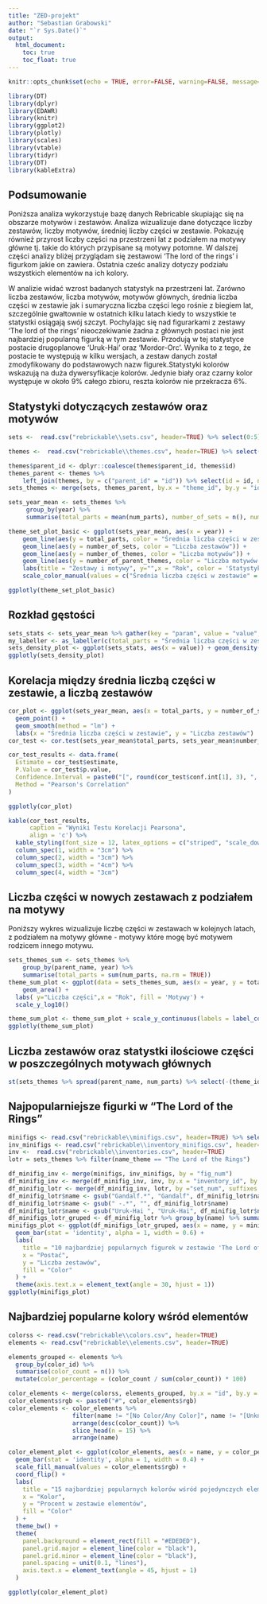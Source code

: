 ---
title: "ZED-projekt"
author: "Sebastian Grabowski"
date: "`r Sys.Date()`"
output: 
  html_document:
    toc: true
    toc_float: true
---

```{r setup, include=FALSE}
knitr::opts_chunk$set(echo = TRUE, error=FALSE, warning=FALSE, message=FALSE)
```
```{r prettyTable, echo=FALSE}
library(DT)
library(dplyr)
library(EDAWR)
library(knitr)
library(ggplot2)
library(plotly)
library(scales)
library(vtable)
library(tidyr)
library(DT)
library(kableExtra)
```

## Podsumowanie 

Poniższa analiza wykorzystuje bazę danych Rebricable skupiając się na obszarze motywów i zestawów. Analiza wizualizuje dane dotyczące liczby zestawów, liczby motywów, średniej liczby części w zestawie. Pokazuję również przyrost liczby części na przestrzeni lat z podziałem na motywy główne tj. takie do których przypisane są motywy potomne. W dalszej części analizy bliżej przyglądam się zestawowi 'The lord of the rings' i figurkom jakie on zawiera. Ostatnia cześc analizy dotyczy podziału wszystkich elementów na ich kolory. 

W analizie widać wzrost badanych statystyk na przestrzeni lat. Zarówno liczba zestawów, liczba motywów, motywów głównych, średnia liczba części w zestawie jak i sumaryczna liczba części lego rośnie z biegiem lat, szczególnie gwałtownie w ostatnich kilku latach kiedy to wszystkie te statystki osiągają swój szczyt. Pochylając się nad figurarkami z zestawy 'The lord of the rings' nieoczekiwanie żadna z głównych postaci nie jest najbardziej popularną figurką w tym zestawie. Przodują w tej statystyce postacie drugoplanowe 'Uruk-Hai' oraz 'Mordor-Orc'. Wynika to z tego, że postacie te występują w kilku wersjach, a zestaw danych został zmodyfikowany do podstawowych nazw figurek.Statystyki kolorów wskazują na duża dywersyfikacje kolorów. Jedynie biały oraz czarny kolor występuje w około 9% całego zbioru, reszta kolorów nie przekracza 6%.

## Statystyki dotyczących zestawów oraz motywów

```{r sets_and_themes, warning=FALSE,fig.width=8, fig.height=8}
sets <-  read.csv("rebrickable\\sets.csv", header=TRUE) %>% select(0:5)

themes <-  read.csv("rebrickable\\themes.csv", header=TRUE) %>% select(0:3) 

themes$parent_id <- dplyr::coalesce(themes$parent_id, themes$id)
themes_parent <- themes %>%
    left_join(themes, by = c("parent_id" = "id")) %>% select(id = id, name = name.x, parent_id, parent_name = name.y)
sets_themes <- merge(sets, themes_parent, by.x = "theme_id", by.y = "id", suffixes = c("_sets", "_theme"))

sets_year_mean <- sets_themes %>%
     group_by(year) %>%
     summarise(total_parts = mean(num_parts), number_of_sets = n(), number_of_themes = n_distinct(theme_id), number_of_parent_themes = n_distinct(parent_id),na.rm = TRUE)

theme_set_plot_basic <- ggplot(sets_year_mean, aes(x = year)) +
    geom_line(aes(y = total_parts, color = "Średnia liczba części w zestawie")) +
    geom_line(aes(y = number_of_sets, color = "Liczba zestawów")) +
    geom_line(aes(y = number_of_themes, color = "Liczba motywów")) +
    geom_line(aes(y = number_of_parent_themes, color = "Liczba motywów głównych")) +
    labs(title = "Zestawy i motywy", y="",x = "Rok", color = 'Statystyki') +
    scale_color_manual(values = c("Średnia liczba części w zestawie" = "blue", "Liczba zestawów" = "green", "Liczba motywów" = "orange", "Liczba motywów głównych" = "red"))

ggplotly(theme_set_plot_basic)
```

## Rozkład gęstości 
```{r density, fig.width=8}
sets_stats <- sets_year_mean %>% gather(key = "param", value = "value",2:5) %>% select(-(na.rm))
my_labeller <- as_labeller(c(total_parts = "Średnia liczba części w zestawie", number_of_sets = "Liczba zestawów", number_of_themes = "Liczba motywów", number_of_parent_themes = "Liczba motywów głównych"))
sets_density_plot <- ggplot(sets_stats, aes(x = value)) + geom_density() + facet_wrap(~param, ncol=1, scales = "free", labeller = my_labeller)
ggplotly(sets_density_plot)
```
## Korelacja między średnia liczbą części w zestawie, a liczbą zestawów

```{r corelation, fig.width=8}
cor_plot <- ggplot(sets_year_mean, aes(x = total_parts, y = number_of_sets)) +
  geom_point() +
  geom_smooth(method = "lm") +
  labs(x = "Średnia liczba części w zestawie", y = "Liczba zestawów")
cor_test <- cor.test(sets_year_mean$total_parts, sets_year_mean$number_of_sets, method = "pearson")

cor_test_results <- data.frame(
  Estimate = cor_test$estimate,
  P.Value = cor_test$p.value,
  Confidence.Interval = paste0("[", round(cor_test$conf.int[1], 3), ", ", round(cor_test$conf.int[2], 3), "]"),
  Method = "Pearson's Correlation"
)

ggplotly(cor_plot)

kable(cor_test_results, 
      caption = "Wyniki Testu Korelacji Pearsona", 
      align = 'c') %>%
  kable_styling(font_size = 12, latex_options = c("striped", "scale_down")) %>%
  column_spec(1, width = "3cm") %>%
  column_spec(2, width = "3cm") %>%
  column_spec(3, width = "4cm") %>%
  column_spec(4, width = "3cm")
```
## Liczba części w nowych zestawach z podziałem na motywy

Poniższy wykres wizualizuje liczbę części w zestawach w kolejnych latach, z podziałem na motywy główne - motywy które mogę być motywem rodzicem innego motywu. 

```{r themes, warning=FALSE,fig.width=8, fig.height=8}
sets_themes_sum <- sets_themes %>%
    group_by(parent_name, year) %>%
    summarise(total_parts = sum(num_parts, na.rm = TRUE))
theme_sum_plot <- ggplot(data = sets_themes_sum, aes(x = year, y = total_parts, fill= parent_name)) +
    geom_area() +
  labs( y="Liczba części",x = "Rok", fill = 'Motywy') +
  scale_y_log10()

theme_sum_plot <- theme_sum_plot + scale_y_continuous(labels = label_comma())
ggplotly(theme_sum_plot)
```

## Liczba zestawów oraz statystki ilościowe części w poszczególnych motywach głównych

```{r stats_1, fig.width=8}
st(sets_themes %>% spread(parent_name, num_parts) %>% select(-(theme_id), -(parent_id), -(year)))
```

## Najpopularniejsze figurki w "The Lord of the Rings"

```{r minifigs}
minifigs <- read.csv("rebrickable\\minifigs.csv", header=TRUE) %>% select(0:3) 
inv_minifigs <- read.csv("rebrickable\\inventory_minifigs.csv", header=TRUE)
inv <-  read.csv("rebrickable\\inventories.csv", header=TRUE)
lotr = sets_themes %>% filter(name_theme == "The Lord of the Rings")

df_minifig_inv <- merge(minifigs, inv_minifigs, by = "fig_num")
df_minifig_inv <- merge(df_minifig_inv, inv, by.x = "inventory_id", by.y = 'id')
df_minifig_lotr <- merge(df_minifig_inv, lotr, by ="set_num", suffixes = c("_minifig", "_set"))
df_minifig_lotr$name <- gsub("Gandalf.*", "Gandalf", df_minifig_lotr$name)
df_minifig_lotr$name <- gsub(" -.*", "", df_minifig_lotr$name)
df_minifig_lotr$name <- gsub("Uruk-Hai ", "Uruk-Hai", df_minifig_lotr$name)
df_minifigs_lotr_gruped <- df_minifig_lotr %>% group_by(name) %>% summarise(minifg_count = n()) %>% arrange(desc(minifg_count)) %>% slice_head(n = 10)
minifigs_plot <- ggplot(df_minifigs_lotr_gruped, aes(x = name, y = minifg_count)) +
  geom_bar(stat = 'identity', alpha = 1, width = 0.6) +
  labs(
    title = "10 najbardziej popularnych figurek w zestawie 'The Lord of the Rings'",
    x = "Postać",
    y = "Liczba zestawów",
    fill = "Color"
  ) +
  theme(axis.text.x = element_text(angle = 30, hjust = 1)) 
ggplotly(minifigs_plot)
```


## Najbardziej popularne kolory wśród elementów
```{r colors,  fig.width=8}
colorss <- read.csv("rebrickable\\colors.csv", header=TRUE)
elements <- read.csv("rebrickable\\elements.csv", header=TRUE)

elements_grouped <- elements %>%
  group_by(color_id) %>%
  summarise(color_count = n()) %>%
  mutate(color_percentage = (color_count / sum(color_count)) * 100)

color_elements <- merge(colorss, elements_grouped, by.x = "id", by.y = "color_id")
color_elements$rgb <- paste0("#", color_elements$rgb)
color_elements <- color_elements %>% 
                  filter(name != "[No Color/Any Color]", name != "[Unknown]") %>%
                  arrange(desc(color_count)) %>%
                  slice_head(n = 15) %>%
                  arrange(name)

color_element_plot <- ggplot(color_elements, aes(x = name, y = color_percentage, fill = name)) +
  geom_bar(stat = 'identity', alpha = 1, width = 0.4) +
  scale_fill_manual(values = color_elements$rgb) +
  coord_flip() +
  labs(
    title = "15 najbardziej popularnych kolorów wśród pojedynczych elementów",
    x = "Kolor",
    y = "Procent w zestawie elementów",
    fill = "Color"
  ) +
  theme_bw() +
  theme(
    panel.background = element_rect(fill = "#EDEDED"),
    panel.grid.major = element_line(color = "black"),
    panel.grid.minor = element_line(color = "black"),
    panel.spacing = unit(0.1, "lines"),
    axis.text.x = element_text(angle = 45, hjust = 1)
  )

ggplotly(color_element_plot)
```